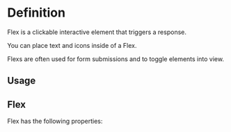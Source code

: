 

<Meta of={FlexStories} />

# Definition

Flex is a clickable interactive element that triggers a response.

You can place text and icons inside of a Flex.

Flexs are often used for form submissions and to toggle elements into view.

## Usage

## Flex

Flex has the following properties:

<Canvas of={FlexStories.Basic} />

<Controls />
